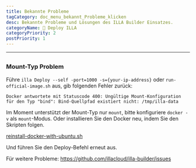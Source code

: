 ```yaml
---
title: Bekannte Probleme
tagCategory: doc_menu_bekannt_Probleme_klicken
desc: Bekannte Probleme und Lösungen des ILLA Builder Einsatzes.
categoryName: 👷 Deploy ILLA
categoryPriority: 2
postPriority: 1
---
```


* * *

## <Heading hidden>Bekannte Probleme</Heading>

### Mount-Typ Problem

Führe `illa Deploy --self -port=1000 -s={your-ip-address}` oder `run-official-image.sh` aus, gib folgenden Fehler zurück:

`Docker antwortete mit Statuscode 400: Ungültige Mount-Konfiguration für den Typ "bind": Bind-Quellpfad existiert nicht: /tmp/illa-data`

Im Moment unterstützt der Mount-Typ nur `mount`, bitte konfiguriere `docker -v` als `mount`-Modus. Oder installieren Sie den Docker neu, indem Sie den Skripten folgen.

[reinstall-docker-with-ubuntu.sh](https://github.com/illacloud/Deploy-illa-manually/blob/main/utils/reinstall-docker-with-ubuntu.sh)

Und führen Sie den Deploy-Befehl erneut aus.

Für weitere Probleme: https://github.com/illacloud/illa-builder/issues
